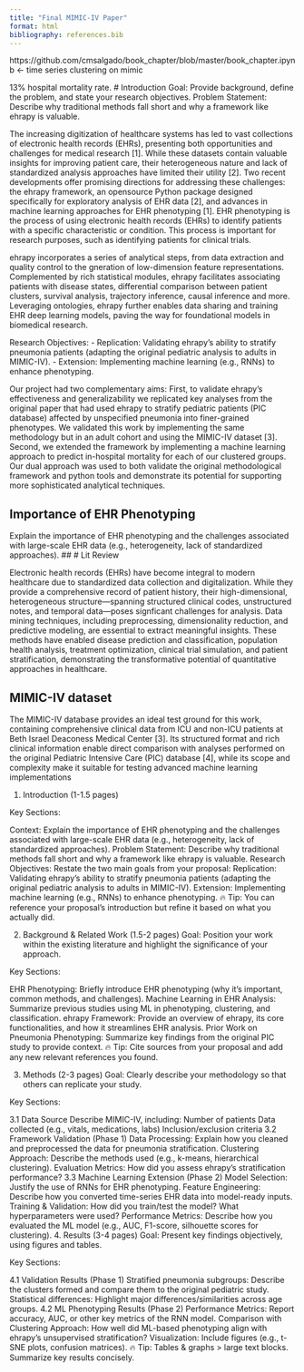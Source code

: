 ```yaml
---
title: "Final MIMIC-IV Paper"
format: html
bibliography: references.bib
---
```


https://github.com/cmsalgado/book_chapter/blob/master/book_chapter.ipynb <- time series clustering on mimic

13% hospital mortality rate.
# Introduction
Goal: Provide background, define the problem, and state your research objectives.
Problem Statement:  Describe why traditional methods fall short and why a framework like ehrapy is valuable.

The increasing digitization of healthcare systems has led to vast collections of electronic health records (EHRs), presenting both opportunities and challenges for medical research [1]. While these datasets contain valuable insights for improving patient care, their heterogeneous nature
and lack of standardized analysis approaches have limited their utility [2]. Two recent developments offer promising directions for addressing these challenges: the ehrapy framework, an opensource Python package designed specifically for exploratory analysis of EHR data [2], and advances in machine learning approaches for EHR phenotyping [1]. EHR phenotyping is the process of using electronic health records (EHRs) to identify patients
with a specific characteristic or condition. This process is important for research purposes, such as identifying patients for clinical trials.

ehrapy incorporates a series of analytical steps, from data extraction and quality control to the gneration of low-dimension feature representations. Complemented by rich statistical modules, ehrapy facilitates associating patients with disease states, differential comparison between patient clusters, survival analysis, trajectory inference, causal inference and more. Leveraging ontologies, ehrapy further enables data sharing and training EHR deep learning models, paving the way for foundational models in biomedical research. 

Research Objectives:
- Replication: Validating ehrapy’s ability to stratify pneumonia patients (adapting the original pediatric analysis to adults in MIMIC-IV).
- Extension: Implementing machine learning (e.g., RNNs) to enhance phenotyping.

Our project had two complementary aims: First, to validate ehrapy’s effectiveness and generalizability we replicated key analyses from the original paper that had used ehrapy to stratify pediatric patients (PIC database) affected by unspecified pneumonia into finer-grained phenotypes. We validated this work by implementing the same methodology but in an adult cohort and using the MIMIC-IV dataset [3]. Second, we extended the framework by implementing a machine learning approach to predict in-hospital mortality for each of our clustered groups.  Our dual approach was used to both validate the original methodological framework and python tools and demonstrate its potential for supporting more sophisticated analytical techniques.

## Importance of EHR Phenotyping
Explain the importance of EHR phenotyping and the challenges associated with large-scale EHR data (e.g., heterogeneity, lack of standardized approaches).
## 
# Lit Review

Electronic health records (EHRs) have become integral to modern healthcare due to standardized data collection and digitalization. While they provide a comprehensive record of patient history, their high-dimensional, heterogeneous structure—spanning structured clinical codes, unstructured notes, and temporal data—poses signficant challenges for analysis. Data mining techniques, including preprocessing, dimensionality reduction, and predictive modeling, are essential to extract meaningful insights. These methods have enabled disease prediction and classification, population health analysis, treatment optimization, clinical trial simulation, and patient stratification, demonstrating the transformative potential of quantitative approaches in healthcare.

## MIMIC-IV dataset

The MIMIC-IV database provides an ideal test ground for this work, containing comprehensive clinical data from ICU and non-ICU patients at Beth Israel Deaconess Medical Center [3]. Its structured format and rich clinical information enable direct comparison with analyses performed on the original Pediatric Intensive Care (PIC) database [4], while its scope and complexity make it suitable for testing advanced machine learning implementations

1. Introduction (1-1.5 pages)


Key Sections:

Context: Explain the importance of EHR phenotyping and the challenges associated with large-scale EHR data (e.g., heterogeneity, lack of standardized approaches).
Problem Statement: Describe why traditional methods fall short and why a framework like ehrapy is valuable.
Research Objectives: Restate the two main goals from your proposal:
Replication: Validating ehrapy’s ability to stratify pneumonia patients (adapting the original pediatric analysis to adults in MIMIC-IV).
Extension: Implementing machine learning (e.g., RNNs) to enhance phenotyping.
🔥 Tip: You can reference your proposal’s introduction but refine it based on what you actually did.

2. Background & Related Work (1.5-2 pages)
Goal: Position your work within the existing literature and highlight the significance of your approach.

Key Sections:

EHR Phenotyping: Briefly introduce EHR phenotyping (why it’s important, common methods, and challenges).
Machine Learning in EHR Analysis: Summarize previous studies using ML in phenotyping, clustering, and classification.
ehrapy Framework: Provide an overview of ehrapy, its core functionalities, and how it streamlines EHR analysis.
Prior Work on Pneumonia Phenotyping: Summarize key findings from the original PIC study to provide context.
🔥 Tip: Cite sources from your proposal and add any new relevant references you found.

3. Methods (2-3 pages)
Goal: Clearly describe your methodology so that others can replicate your study.

Key Sections:

3.1 Data Source
Describe MIMIC-IV, including:
Number of patients
Data collected (e.g., vitals, medications, labs)
Inclusion/exclusion criteria
3.2 Framework Validation (Phase 1)
Data Processing: Explain how you cleaned and preprocessed the data for pneumonia stratification.
Clustering Approach: Describe the methods used (e.g., k-means, hierarchical clustering).
Evaluation Metrics: How did you assess ehrapy’s stratification performance?
3.3 Machine Learning Extension (Phase 2)
Model Selection: Justify the use of RNNs for EHR phenotyping.
Feature Engineering: Describe how you converted time-series EHR data into model-ready inputs.
Training & Validation: How did you train/test the model? What hyperparameters were used?
Performance Metrics: Describe how you evaluated the ML model (e.g., AUC, F1-score, silhouette scores for clustering).
4. Results (3-4 pages)
Goal: Present key findings objectively, using figures and tables.

Key Sections:

4.1 Validation Results (Phase 1)
Stratified pneumonia subgroups: Describe the clusters formed and compare them to the original pediatric study.
Statistical differences: Highlight major differences/similarities across age groups.
4.2 ML Phenotyping Results (Phase 2)
Performance Metrics: Report accuracy, AUC, or other key metrics of the RNN model.
Comparison with Clustering Approach: How well did ML-based phenotyping align with ehrapy’s unsupervised stratification?
Visualization: Include figures (e.g., t-SNE plots, confusion matrices).
🔥 Tip: Tables & graphs > large text blocks. Summarize key results concisely.




```python

```


```python

```
